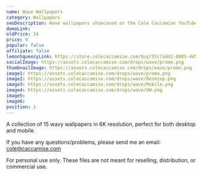 ```yaml
---
name: Wave Wallpapers
category: Wallpapers
seoDescription: Wave wallpapers showcased on the Cole Caccamise YouTube channel.
demoLink:
oldPrice: 14
price: 9
popular: false
affiliate: false
lemonSqueezyLink: https://store.colecaccamise.com/buy/55c7a8d2-8085-4d51-9329-d035415407f5
socialImage: https://assets.colecaccamise.com/drops/wave/promo.png
thumbnailImage: https://assets.colecaccamise.com/drops/wave/promo.png
image1: https://assets.colecaccamise.com/drops/wave/promo.png
image2: https://assets.colecaccamise.com/drops/wave/Desktop.png
image3: https://assets.colecaccamise.com/drops/wave/Mobile.png
image4: https://assets.colecaccamise.com/drops/wave/UW.png
image5:
image6:
position: 1
---
```


A collection of 15 wavy wallpapers in 6K resolution, perfect for both
desktop and mobile.

If you have any questions/problems, please send me an email:
[cole@caccamise.com](mailto:cole@caccamise.com)

For personal use only. These files are not meant for reselling, distribution, or
commercial use.
